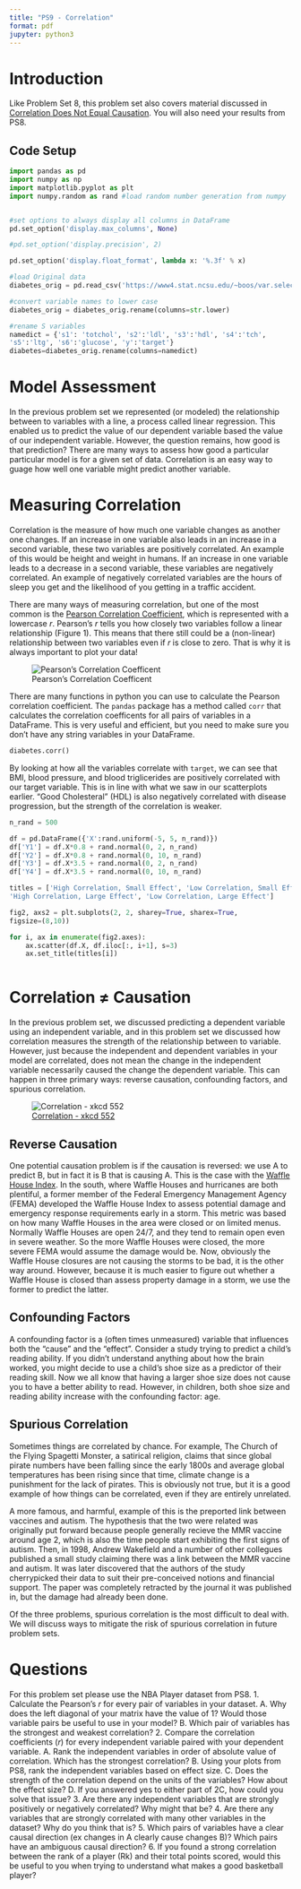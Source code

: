 ```yaml
---
title: "PS9 - Correlation"
format: pdf
jupyter: python3
---
```


# Introduction

Like Problem Set 8, this problem set also covers material discussed in [Correlation Does Not Equal Causation](https://www.youtube.com/watch?v=GtV-VYdNt_g&list=PL8dPuuaLjXtNM_Y-bUAhblSAdWRnmBUcr&index=9&t=1s). You will also need your results from PS8.

## Code Setup
```python
import pandas as pd  
import numpy as np
import matplotlib.pyplot as plt
import numpy.random as rand #load random number generation from numpy


#set options to always display all columns in DataFrame
pd.set_option('display.max_columns', None)

#pd.set_option('display.precision', 2)

pd.set_option('display.float_format', lambda x: '%.3f' % x)

#load Original data
diabetes_orig = pd.read_csv('https://www4.stat.ncsu.edu/~boos/var.select/diabetes.tab.txt', sep='\t')

#convert variable names to lower case
diabetes_orig = diabetes_orig.rename(columns=str.lower)

#rename S variables
namedict = {'s1': 'totchol', 's2':'ldl', 's3':'hdl', 's4':'tch', 
's5':'ltg', 's6':'glucose', 'y':'target'}
diabetes=diabetes_orig.rename(columns=namedict)


```



# Model Assessment
In the previous problem set we represented (or modeled) the relationship between to variables with a line, a process called linear regression. This enabled us to predict the value of our dependent variable based the value of our independent variable. However, the question remains, how good is that prediction? There are many ways to assess how good a particular particular model is for a given set of data. Correlation is an easy way to guage how well one variable might predict another variable.

# Measuring Correlation
Correlation is the measure of how much one variable changes as another one changes. If an increase in one variable also leads in an increase in a second variable, these two variables are positively correlated. An example of this would be height and weight in humans. If an increase in one variable leads to a decrease in a second variable, these variables are negatively correlated. An example of negatively correlated variables are the hours of sleep you get and the likelihood of you getting in a traffic accident.

There are many ways of measuring correlation, but one of the most common is the [Pearson Correlation Coefficient](https://en.wikipedia.org/wiki/Pearson_correlation_coefficient), which is represented with a lowercase $r$. Pearson's $r$ tells you how closely two variables follow a linear relationship (Figure 1). This means that there still could be a (non-linear) relationship between two variables even if $r$ is close to zero. That is why it is always important to plot your data!

![Pearson's Correlation Coefficent](data/plots/Correlation_examples2.png)

There are many functions in python you can use to calculate the Pearson correlation coefficient. The `pandas` package has a method called `corr` that calculates the correlation coefficents for all pairs of variables in a DataFrame. This is very useful and efficient, but you need to make sure you don't have any string variables in your DataFrame.

```python

diabetes.corr()

```


By looking at how all the variables correlate with `target`, we can see that BMI, blood pressure, and blood triglicerides are positively correlated with our target variable. This is in line with what we saw in our scatterplots earlier. "Good Cholesteral" (HDL) is also negatively correlated with disease progression, but the strength of the correlation is weaker.


```python

n_rand = 500

df = pd.DataFrame({'X':rand.uniform(-5, 5, n_rand)})
df['Y1'] = df.X*0.8 + rand.normal(0, 2, n_rand)
df['Y2'] = df.X*0.8 + rand.normal(0, 10, n_rand)
df['Y3'] = df.X*3.5 + rand.normal(0, 2, n_rand)
df['Y4'] = df.X*3.5 + rand.normal(0, 10, n_rand)

titles = ['High Correlation, Small Effect', 'Low Correlation, Small Effect',
'High Correlation, Large Effect', 'Low Correlation, Large Effect']

fig2, axs2 = plt.subplots(2, 2, sharey=True, sharex=True,
figsize=(8,10))

for i, ax in enumerate(fig2.axes):
    ax.scatter(df.X, df.iloc[:, i+1], s=3)
    ax.set_title(titles[i])



```



# Correlation $\neq$ Causation
In the previous problem set, we discussed predicting a dependent variable using an independent variable, and in this problem set we discussed how correlation measures the strength of the relationship between to variable. However, just because the independent and dependent variables in your model are correlated, does not mean the change in the independent variable necessarily caused the change the dependent variable. This can happen in three primary ways: reverse causation, confounding factors, and spurious correlation. 

![[Correlation - xkcd 552](https://xkcd.com/552/)](data/plots/correlation_2x.png)


## Reverse Causation
One potential causation problem is if the causation is reversed: we use A to predict B, but in fact it is B that is causing A. This is the case with the [Waffle House Index](https://en.wikipedia.org/wiki/Waffle_House_Index). In the south, where Waffle Houses and hurricanes are both plentiful, a former member of the Federal Emergency Management Agency (FEMA) developed the Waffle House Index to assess potential damage and emergency response requirements early in a storm. This metric was based on how many Waffle Houses in the area were closed or on limited menus. Normally Waffle Houses are open 24/7, and they tend to remain open even in severe weather. So the more Waffle Houses were closed, the more severe FEMA would assume the damage would be. Now, obviously the Waffle House closures are not causing the storms to be bad, it is the other way around. However, because it is much easier to figure out whether a Waffle House is closed than assess property damage in a storm, we use the former to predict the latter.

## Confounding Factors
A confounding factor is a (often times unmeasured) variable that influences both the "cause" and the "effect". Consider a study trying to predict a child's reading ability. If you didn't understand anything about how the brain worked, you might decide to use a child's shoe size as a predictor of their reading skill. Now we all know that having a larger shoe size does not cause you to have a better ability to read. However, in children, both shoe size and reading ability increase with the confounding factor: age. 

## Spurious Correlation

Sometimes things are correlated by chance. For example, The Church of the Flying Spagetti Monster, a satirical religion, claims that since global pirate numbers have been falling since the early 1800s and average global temperatures has been rising since that time, climate change is a punishment for the lack of pirates. This is obviously not true, but it is a good example of how things can be correlated, even if they are entirely unrelated.

A more famous, and harmful, example of this is the preported link between vaccines and autism. The hypothesis that the two were related was originally put forward because people generally recieve the MMR vaccine around age 2, which is also the time people start exhibiting the first signs of autism. Then, in 1998, Andrew Wakefield and a number of other collegues published a small study claiming there was a link between the MMR vaccine and autism. It was later discovered that the authors of the study cherrypicked their data to suit their pre-conceived notions and financial support. The paper was completely retracted by the journal it was published in, but the damage had already been done. 

Of the three problems, spurious correlation is the most difficult to deal with. We will discuss ways to mitigate the risk of spurious correlation in future problem sets.


# Questions

For this problem set please use the NBA Player dataset from PS8. 
1. Calculate the Pearson's $r$ for every pair of variables in your dataset.
   A. Why does the left diagonal of your matrix have the value of 1? Would those variable pairs be useful to use in your model?
   B. Which pair of variables has the strongest and weakest correlation?
2. Compare the correlation coefficients ($r$) for every independent variable paired with your dependent variable.
   A. Rank the independent variables in order of absolute value of correlation. Which has the strongest correlation?
   B. Using your plots from PS8, rank the independent variables based on effect size.
   C. Does the strength of the correlation depend on the units of the variables? How about the effect size?
   D. If you answered yes to either part of 2C, how could you solve that issue?
3. Are there any independent variables that are strongly positively or negatively correlated? Why might that be?
4. Are there any variables that are strongly correlated with many other variables in the dataset? Why do you think that is?
5. Which pairs of variables have a clear causal direction (ex changes in A clearly cause changes B)? Which pairs have an ambiguous causal direction?
6. If you found a strong correlation between the rank of a player (Rk) and their total points scored, would this be useful to you when trying to understand what makes a good basketball player?